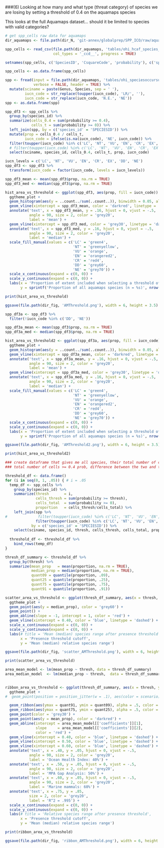 ###(6) Looking at how many and what type (threat category) of species we are losing by setting a threshold of 0.4 on the aquamaps species

This looks at the full Aquamaps dataset... should it be limited to species with valid categories?

```r

# get spp_cells raw data for aquamaps
dir_aquamaps <- file.path(dir_N, 'git-annex/globalprep/SPP_ICO/raw/aquamaps_2014')

spp_cells <- read_csv(file.path(dir_aquamaps, 'tables/ohi_hcaf_species_native.csv'), 
                      col_types = '_ccd__', progress = TRUE)

setnames(spp_cells, c('SpeciesID', 'CsquareCode', 'probability'), c('species_id', 'csquare_code', 'probability'))

spp_cells <- as.data.frame(spp_cells)

spp <- fread(input = file.path(dir_aquamaps, 'tables/ohi_speciesoccursum.csv'), 
             verbose = FALSE, header = TRUE) %>%
  mutate(sciname = paste(Genus, Species, sep = ' '),
         iucn_code = str_replace(toupper(iucn_code), 'LR/', ''),
         iucn_code = str_replace(iucn_code, 'N.E.', 'NE'))
spp <- as.data.frame(spp)

```

```r

spp_df3 <- spp_cells %>%
  group_by(species_id) %>%
  summarize(cells_0.4 = sum(probability >= 0.4),
            cells_t = sum(probability >= 0)) %>%
  left_join(spp, by = c('species_id' = 'SPECIESID')) %>%
  mutate(prop = cells_0.4 / cells_t,
         iucn_code = ifelse(is.na(iucn_code), 'NE', iucn_code)) %>%
  filter(toupper(iucn_code) %in% c('LC', 'NT', 'VU', 'EN', 'CR', 'EX', 'DD', 'NE')) %>%
  # filter(toupper(iucn_code) %in% c('LC', 'NT', 'VU', 'EN', 'CR', 'EX')) %>%
  select(sciname, species_id, cells_0.4, cells_t, prop, iucn_code)

iucn_levels = c('LC', 'NT', 'VU', 'EN', 'CR', 'EX', 'DD', 'NE')
spp_df3 <- spp_df3 %>% 
  transform(iucn_code = factor(iucn_code, levels = iucn_levels))

spp_df3_mean <- mean(spp_df3$prop, na.rm = TRUE)
spp_df3_med <- median(spp_df3$prop, na.rm = TRUE)

hist_area_vs_threshold <- ggplot(spp_df3, aes(prop, fill = iucn_code)) + 
  ggtheme_plot + 
  geom_histogram(aes(y = ..count../sum(..count..)), binwidth = 0.05, alpha = .7) + 
  geom_vline(xintercept = spp_df3_mean, color = 'darkred', linetype = 'dashed') + 
  annotate('text', x = spp_df3_mean, y = .16, hjust = 0, vjust = -.5,
           angle = 90, size = 2, color = 'grey20',
           label = 'mean') + 
  geom_vline(xintercept = spp_df3_med, color = 'grey30', linetype = 'dashed') + 
  annotate('text', x = spp_df3_med, y = .16, hjust = 0, vjust = -.5,
           angle = 90, size = 2, color = 'grey20',
           label = 'median') + 
  scale_fill_manual(values = c('LC' = 'green4', 
                               'NT' = 'greenyellow', 
                               'VU' = 'orange', 
                               'EN' = 'orangered2', 
                               'CR' = 'red4',
                               'DD' = 'grey60',
                               'NE' = 'grey70')) +
  scale_x_continuous(expand = c(0, 0)) +
  scale_y_continuous(expand = c(0, 0)) +
  labs(x = 'Proportion of extent included when selecting a threshold of 0.4', 
       y = sprintf('Proportion of all aquamaps species (n = %s)', nrow(spp_df3)))

print(hist_area_vs_threshold)

ggsave(file.path(dir_fig, 'AMThreshold.png'), width = 6, height = 3.5)
```

```r

spp_df3a <- spp_df3 %>% 
  filter(!iucn_code %in% c('DD', 'NE'))

spp_df3a_mean <- mean(spp_df3$prop, na.rm = TRUE)
spp_df3a_med <- median(spp_df3$prop, na.rm = TRUE)

hist_area_vs_threshold2 <- ggplot(spp_df3a, aes(prop, fill = iucn_code)) + 
  ggtheme_plot + 
  geom_histogram(aes(y = ..count../sum(..count..)), binwidth = 0.05, alpha = .7) + 
  geom_vline(xintercept = spp_df3a_mean, color = 'darkred', linetype = 'dashed') + 
  annotate('text', x = spp_df3a_mean, y = .16, hjust = 0, vjust = -.5,
           angle = 90, size = 2, color = 'grey20',
           label = 'mean') + 
  geom_vline(xintercept = spp_df3a_med, color = 'grey30', linetype = 'dashed') + 
  annotate('text', x = spp_df3a_med, y = .16, hjust = 0, vjust = -.5,
           angle = 90, size = 2, color = 'grey20',
           label = 'median') + 
  scale_fill_manual(values = c('LC' = 'green4', 
                               'NT' = 'greenyellow', 
                               'VU' = 'orange', 
                               'EN' = 'orangered2', 
                               'CR' = 'red4',
                               'DD' = 'grey60',
                               'NE' = 'grey70')) +
  scale_x_continuous(expand = c(0, 0)) +
  scale_y_continuous(expand = c(0, 0)) +
  labs(x = 'Proportion of extent included when selecting a threshold of 0.4', 
       y = sprintf('Proportion of all aquamaps species (n = %s)', nrow(spp_df3a)))

ggsave(file.path(dir_fig, 'AMThreshold2.png'), width = 6, height = 3.5)

print(hist_area_vs_threshold2)

```

```r

### create dataframe that gives me all species, their total number of cells, 
### total number of cells >= 0.4 prob, difference between the two and threat

threshold_df <- data.frame()
for (i in seq(0, 1, .05)) { # i = .05
  temp_df <- spp_cells %>%
    group_by(species_id) %>%
    summarize(thresh       = i,
              cells_thresh = sum(probability >= thresh),
              cells_total  = sum(probability >= 0),
              proportion   = cells_thresh/cells_total) %>%
    left_join(spp %>%
#              filter(toupper(iucn_code) %in% c('LC', 'NT', 'VU', 'EN', 'CR', 'EX', 'DD', 'NE')), 
              filter(toupper(iucn_code) %in% c('LC', 'NT', 'VU', 'EN', 'CR', 'EX')), 
            by = c('species_id' = 'SPECIESID')) %>%
    select(sciname, species_id, thresh, cells_thresh, cells_total, proportion, iucn_code)
  
  threshold_df <- threshold_df %>%
    bind_rows(temp_df)
}

thresh_df_summary <- threshold_df %>%
  group_by(thresh) %>%
  summarize(mean_prop   = mean(proportion, na.rm = TRUE),
            median_prop = median(proportion, na.rm = TRUE),
            quant09 = quantile(proportion, .09),
            quant25 = quantile(proportion, .25),
            quant75 = quantile(proportion, .75),
            quant91 = quantile(proportion, .91))

scatter_area_vs_threshold <- ggplot(thresh_df_summary, aes(x = thresh, y = mean_prop)) + 
  ggtheme_plot + 
  geom_point(aes(y = median_prop), color = 'grey60') +
  geom_point() + 
  geom_abline(slope = -1, intercept = 1, color = 'red') + 
  geom_vline(xintercept = 0.40, color = 'blue', linetype = 'dashed') +
  scale_x_continuous(expand = c(0, 0)) +
  scale_y_continuous(expand = c(0, 0)) +
  labs(# title = 'Mean (median) species range after presence threshold cutoff',
       x = 'Presence threshold cutoff', 
       y = 'Mean (median) relative species range')

ggsave(file.path(dir_fig, 'scatter_AMThreshold.png'), width = 6, height = 3.5)

print(scatter_area_vs_threshold)


```

```r

area_mean_model <- lm(mean_prop ~ thresh, data = thresh_df_summary)
area_median_model  <- lm(median_prop ~ thresh,  data = thresh_df_summary)
  

ribbon_area_vs_threshold <- ggplot(thresh_df_summary, aes(x = thresh, y = median_prop)) + 
  ggtheme_plot + 
#  geom_point(position = position_jitter(w = .1), aes(color = scenario), alpha = .5) +

  geom_ribbon(aes(ymax = quant91, ymin = quant09), alpha = .5, color = NA, fill = 'grey80') +
  geom_ribbon(aes(ymax = quant75, ymin = quant25), alpha = .5, color = NA, fill = 'grey70') +
  geom_point(color = 'grey30') + 
  geom_point(aes(y = mean_prop), color = 'darkred') + 
  geom_abline(intercept = area_mean_model[['coefficients']][1],
              slope     = area_mean_model[['coefficients']][2],
              color = 'red') + 
  geom_vline(xintercept = 0.40, color = 'blue', linetype = 'dashed') +
  geom_vline(xintercept = 0.50, color = 'blue', linetype = 'dashed') +
  geom_vline(xintercept = 0.60, color = 'blue', linetype = 'dashed') +
  annotate('text', x = .40, y = .05, hjust = 0, vjust = -.5,
           angle = 90, size = 2, color = 'grey20',
           label = 'Ocean Health Index: 40%') + 
  annotate('text', x = .50, y = .05, hjust = 0, vjust = -.5,
           angle = 90, size = 2, color = 'grey20',
           label = 'MPA Gap Analysis: 50%') + 
  annotate('text', x = .60, y = .05, hjust = 0, vjust = -.5,
           angle = 90, size = 2, color = 'grey20',
           label = 'Marine mammals: 60%') + 
  annotate('text', x = .75, y = .85,
           size = 2, color = 'grey20',
           label = 'R^2 = .995') + 
  scale_x_continuous(expand = c(0, 0)) +
  scale_y_continuous(expand = c(0, 0)) +
  labs(# title = 'Relative species range after presence threshold',
       x = 'Presence threshold cutoff', 
       y = 'Mean (median) relative species range')

print(ribbon_area_vs_threshold)

ggsave(file.path(dir_fig, 'ribbon_AMThreshold.png'), width = 6, height = 3.5)



```
